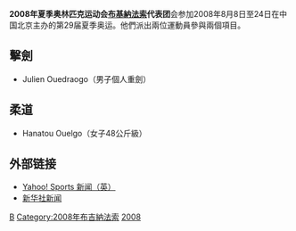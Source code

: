 {{Infobox Country Olympics
|NOC=BUR
|games=2008年夏季
|competitors='''6'''
|sports='''4'''
|flagbearer=[[Aïssata_Soulama|Aïssata Soulama]]
|officials=
}}

'''2008年夏季奥林匹克运动会[[布基納法索|布基納法索]]代表团'''会参加2008年8月8日至24日在中国北京主办的第29届夏季奥运。他們派出兩位運動員參與兩個項目。

== 擊劍 ==
*Julien Ouedraogo（男子個人重劍）

== 柔道 ==
*Hanatou Ouelgo（女子48公斤級）

== 外部链接 ==
*[http://uk.eurosport.yahoo.com/25012008/58/cambodian-officials-outnumber-athletes.html Yahoo! Sports 新闻（英）]{{Wayback|url=http://uk.eurosport.yahoo.com/25012008/58/cambodian-officials-outnumber-athletes.html |date=20190822001626 }}
*[http://news.xinhuanet.com/english/2008-05/30/content_8282290.htm 新华社新闻]{{Wayback|url=http://news.xinhuanet.com/english/2008-05/30/content_8282290.htm |date=20160304051420 }}

{{NOCin2008SummerOlympics}}

[[Category:2008年夏季奧林匹克運動會代表團|B]]
[[Category:2008年布吉納法索|Category:2008年布吉納法索]]
[[Category:奧林匹克運動會布吉納法索代表團|2008]]